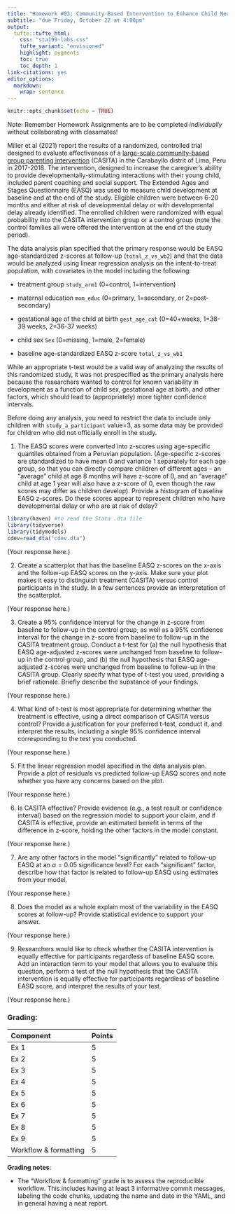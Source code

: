 ```yaml
---
title: "Homework #03: Community-Based Intervention to Enhance Child Neurodevelopment"
subtitle: "due Friday, October 22 at 4:00pm"
output: 
  tufte::tufte_html:
    css: "sta199-labs.css"
    tufte_variant: "envisioned"
    highlight: pygments
    toc: true
    toc_depth: 1
link-citations: yes
editor_options: 
  markdown: 
    wrap: sentence
---
```


```r
knitr::opts_chunk$set(echo = TRUE)
```

Note: Remember Homework Assignments are to be completed *individually* without collaborating with classmates!

Miller et al (2021) report the results of a randomized, controlled trial designed to evaluate effectiveness of a [large-scale community-based group parenting intervention](https://www.pih.org/article/casita-program-helps-risk-children-excel-peru) (CASITA) in the Carabayllo distrit of Lima, Peru in 2017-2018. The intervention, designed to increase the caregiver's ability to provide developmentally-stimulating interactions with their young child, included parent coaching and social support. The Extended Ages and Stages Questionnaire (EASQ) was used to measure child development at baseline and at the end of the study. Eligible children were between 6-20 months and either at risk of developmental delay or with developmental delay already identified. The enrolled children were randomized with equal probability into the CASITA intervention group or a control group (note the control families all were offered the intervention at the end of the study period). 

The data analysis plan specified that the primary response would be EASQ age-standardized z-scores at follow-up (`total_z_vs_wb2`) and that the data would be analyzed using linear regression analysis on the intent-to-treat population, with covariates in the model including the following:

- treatment group `study_arm1` (0=control, 1=intervention)

- maternal education `mom_educ` (0=primary, 1=secondary, or 2=post-secondary) 

- gestational age of the child at birth `gest_age_cat` (0=40+weeks, 1=38-39 weeks, 2=36-37 weeks)

- child sex `Sex` (0=missing, 1=male, 2=female) 

- baseline age-standardized EASQ z-score `total_z_vs_wb1`

While an appropriate t-test would be a valid way of analyzing the results of this randomized study, it was not prespecified as the primary analysis here because the researchers wanted to control for known variability in development as a function of child sex, gestational age at birth, and other factors, which should lead to (appropriately) more tighter confidence intervals.

Before doing any analysis, you need to restrict the data to include only children with `study_a_participant` value=3, as some data may be provided for children who did not officially enroll in the study.

1. The EASQ scores were converted into z-scores using age-specific quantiles obtained from a Peruvian population. (Age-specific z-scores are standardized to have mean 0 and variance 1 separately for each age group, so that you can directly compare children of different ages -- an "average" child at age 8 months will have z-score of 0, and an "average" child at age 1 year will also have a z-score of 0, even though the raw scores may differ as children develop). Provide a histogram of baseline EASQ z-scores. Do these scores appear to represent children who have developmental delay or who are at risk of delay?  

```r
library(haven) #to read the Stata .dta file
library(tidyverse)
library(tidymodels)
cdev=read_dta("cdev.dta")

```

(Your response here.)

2. Create a scatterplot that has the baseline EASQ z-scores on the x-axis and the follow-up EASQ scores on the y-axis. Make sure your plot makes it easy to distinguish treatment (CASITA) versus control participants in the study.  In a few sentences provide an interpretation of the scatterplot.

(Your response here.)


3. Create a 95% confidence interval for the change in z-score from baseline to follow-up in the control group, as well as a 95% confidence interval for the change in z-score from baseline to follow-up in the CASITA treatment group. Conduct a t-test for (a) the null hypothesis that EASQ age-adjusted z-scores were unchanged from baseline to follow-up in the control group, and (b) the null hypothesis that EASQ age-adjusted z-scores were unchanged from baseline to follow-up in the CASITA group. Clearly specify what type of t-test you used, providing a brief rationale. Briefly describe the substance of your findings.

(Your response here.)

4. What kind of t-test is most appropriate for determining whether the treatment is effective, using a direct comparison of CASITA versus control? Provide a justification for your preferred t-test, conduct it, and interpret the results, including a single 95% confidence interval corresponding to the test you conducted.

(Your response here.) 

5. Fit the linear regression model specified in the data analysis plan.  Provide a plot of residuals vs predicted follow-up EASQ scores and note whether you have any concerns based on the plot.  


(Your response here.) 

6. Is CASITA effective?  Provide evidence (e.g., a test result or confidence interval) based on the regression model to support your claim, and if CASITA is effective, provide an estimated benefit in terms of the difference in z-score, holding the other factors in the model constant.

(Your response here.) 

7. Are any other factors in the model "significantly" related to follow-up EASQ at an $\alpha=0.05$ significance level?  For each "significant" factor, describe how that factor is related to follow-up EASQ using estimates from your model.

(Your response here.) 


8. Does the model as a whole explain most of the variability in the EASQ scores at follow-up? Provide statistical evidence to support your answer.

(Your response here.) 

9. Researchers would like to check whether the CASITA intervention is equally effective for participants regardless of baseline EASQ score. Add an interaction term to your model that allows you to evaluate this question, perform a test of the null hypothesis that the CASITA intervention is equally effective for participants regardless of baseline EASQ score, and interpret the results of your test.

(Your response here.)

### Grading:

| Component | Points |
|:----------|:-------|
| Ex 1      | 5     |
| Ex 2      | 5     |
| Ex 3      | 5     |
| Ex 4      | 5     |
| Ex 5      | 5     |
| Ex 6      | 5     |
| Ex 7      | 5     |
| Ex 8      | 5     |
| Ex 9      | 5     |
| Workflow & formatting   | 5      |

**Grading notes**:

-   The "Workflow & formatting" grade is to assess the reproducible workflow. This includes having at least 3 informative commit messages, labeling the code chunks, updating the name and date in the YAML, and in general having a neat report.
